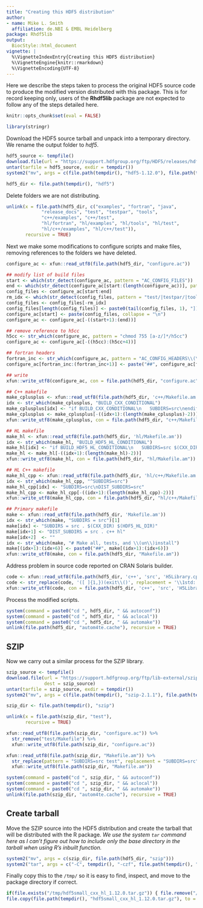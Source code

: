 ```yaml
---
title: "Creating this HDF5 distribution"
author:
- name: Mike L. Smith
  affiliation: de.NBI & EMBL Heidelberg
package: Rhdf5lib
output:
  BiocStyle::html_document
vignette: |
  %\VignetteIndexEntry{Creating this HDF5 distribution}
  %\VignetteEngine{knitr::rmarkdown}
  %\VignetteEncoding{UTF-8}
---
```


Here we describe the steps taken to process the original HDF5 source code to produce the modified version distributed with this package.  This is for record keeping only, users of the **Rhdf5lib** package are not expected to follow any of the steps detailed here.

```r
knitr::opts_chunk$set(eval = FALSE)
```

```r
library(stringr)
```

Download the HDF5 source tarball and unpack into a temporary directory.  We rename the output folder to *hdf5*.

```r
hdf5_source <- tempfile()
download.file(url = "https://support.hdfgroup.org/ftp/HDF5/releases/hdf5-1.12/hdf5-1.12.0/src/hdf5-1.12.0.tar.bz2", dest = hdf5_source)
untar(tarfile = hdf5_source, exdir = tempdir())
system2("mv", args = c(file.path(tempdir(), "hdf5-1.12.0"), file.path(tempdir(), "hdf5")))
```


```r
hdf5_dir <- file.path(tempdir(), "hdf5")
```

Delete folders we are not distributing.

```r
unlink(x = file.path(hdf5_dir, c("examples", "fortran", "java", 
             "release_docs", "test", "testpar", "tools", 
             "c++/examples", "c++/test", 
             "hl/fortran", "hl/examples", "hl/tools", "hl/test",
             "hl/c++/examples", "hl/c++/test")),
       recursive = TRUE)
```

Next we make some modifications to configure scripts and make files, removing references to the folders we have deleted.

```r
configure_ac <- xfun::read_utf8(file.path(hdf5_dir, "configure.ac"))

## modify list of build files
start <- which(str_detect(configure_ac, pattern = "AC_CONFIG_FILES"))
end <- which(str_detect(configure_ac[start:(length(configure_ac))], pattern = "\\)$"))[1] + start - 1
config_files <- configure_ac[start:end]
rm_idx <- which(str_detect(config_files, pattern = "test/|testpar/|tools/|examples/|fortran/|java/|h5c++/"))
config_files <- config_files[-rm_idx]
config_files[length(config_files)] <- paste0(tail(config_files, 1), "])")
configure_ac[start] <- paste(config_files, collapse = "\n")
configure_ac <- configure_ac[-((start+1):(end))]

## remove reference to h5cc
h5cc <- str_which(configure_ac, pattern = "chmod 755 [a-z/]*/h5cc")
configure_ac <- configure_ac[-((h5cc):(h5cc+4))]

## fortran headers
fortran_inc <- str_which(configure_ac, pattern = "AC_CONFIG_HEADERS\\(\\[fortran/src/H5config_f\\.inc")
configure_ac[fortran_inc:(fortran_inc+1)] <- paste("##", configure_ac[fortran_inc:(fortran_inc+1)])

## write 
xfun::write_utf8(configure_ac, con = file.path(hdf5_dir, "configure.ac"))

## C++ makefile
make_cplusplus <- xfun::read_utf8(file.path(hdf5_dir, 'c++/Makefile.am'))
idx <- str_which(make_cplusplus, "BUILD_CXX_CONDITIONAL")
make_cplusplus[idx] <- "if BUILD_CXX_CONDITIONAL\n   SUBDIRS=src\nendif\nDIST_SUBDIRS = src"
make_cplusplus <- make_cplusplus[-((idx+1):(length(make_cplusplus)-2))] 
xfun::write_utf8(make_cplusplus, con = file.path(hdf5_dir, "c++/Makefile.am"))

## HL makefile
make_hl <- xfun::read_utf8(file.path(hdf5_dir, 'hl/Makefile.am'))
idx <- str_which(make_hl, "BUILD_HDF5_HL_CONDITIONAL")
make_hl[idx] <- "if BUILD_HDF5_HL_CONDITIONAL\n   SUBDIRS=src $(CXX_DIR)\nendif\nDIST_SUBDIRS = src c++"
make_hl <- make_hl[-((idx+1):(length(make_hl)-2))] 
xfun::write_utf8(make_hl, con = file.path(hdf5_dir, "hl/Makefile.am"))

## HL C++ makefile
make_hl_cpp <- xfun::read_utf8(file.path(hdf5_dir, 'hl/c++/Makefile.am'))
idx <- str_which(make_hl_cpp, "^SUBDIRS=src")
make_hl_cpp[idx] <- "SUBDIRS=src\nDIST_SUBDIRS=src"
make_hl_cpp <- make_hl_cpp[-((idx+1):(length(make_hl_cpp)-2))] 
xfun::write_utf8(make_hl_cpp, con = file.path(hdf5_dir, "hl/c++/Makefile.am"))

## Primary makefile
make <- xfun::read_utf8(file.path(hdf5_dir, 'Makefile.am'))
idx <- str_which(make, "SUBDIRS = src")[1]
make[idx] <- "SUBDIRS = src . $(CXX_DIR) $(HDF5_HL_DIR)"
make[idx+1] <- "DIST_SUBDIRS = src . c++ hl"
make[idx+2]  <- ""
idx <- str_which(make, "# Make all, tests, and \\(un\\)install")
make[(idx+1):(idx+6)] <- paste0("##", make[(idx+1):(idx+6)])
xfun::write_utf8(make, con = file.path(hdf5_dir, "Makefile.am"))
```

Address problem in source code reported on CRAN Solaris builder.

```r
code <- xfun::read_utf8(file.path(hdf5_dir, 'c++', 'src', 'H5Library.cpp'))
code <- str_replace(code, '([ ]{1,})(exit\\()', replacement = '\\1std::\\2' )
xfun::write_utf8(code, con = file.path(hdf5_dir, 'c++', 'src', 'H5Library.cpp'))
```

Process the modified scripts.

```r
system(command = paste0("cd ", hdf5_dir, " && autoconf"))
system(command = paste0("cd ", hdf5_dir, " && aclocal"))
system(command = paste0("cd ", hdf5_dir, " && automake"))
unlink(file.path(hdf5_dir, "autom4te.cache"), recursive = TRUE)
```

## SZIP

Now we carry out a similar process for the SZIP library.

```r
szip_source <- tempfile()
download.file(url = "https://support.hdfgroup.org/ftp/lib-external/szip/2.1.1/src/szip-2.1.1.tar.gz",
              dest = szip_source)
untar(tarfile = szip_source, exdir = tempdir())
system2("mv", args = c(file.path(tempdir(), "szip-2.1.1"), file.path(tempdir(), "szip")))
```

```r
szip_dir <- file.path(tempdir(), "szip")
```

```r
unlink(x = file.path(szip_dir, "test"),
       recursive = TRUE)
```

```r
xfun::read_utf8(file.path(szip_dir, "configure.ac")) %>%
  str_remove("test/Makefile") %>%
  xfun::write_utf8(file.path(szip_dir, "configure.ac"))

xfun::read_utf8(file.path(szip_dir, "Makefile.am")) %>%
  str_replace(pattern = "SUBDIRS=src test", replacement = "SUBDIRS=src") %>%
  xfun::write_utf8(file.path(szip_dir, "Makefile.am"))
```

```r
system(command = paste0("cd ", szip_dir, " && autoconf"))
system(command = paste0("cd ", szip_dir, " && aclocal"))
system(command = paste0("cd ", szip_dir, " && automake"))
unlink(file.path(szip_dir, "autom4te.cache"), recursive = TRUE)
```

## Create tarball

Move the SZIP source into the HDF5 distribution and create the tarball that will be distributed with the R package.  *We use the system `tar` command here as I can't figure out how to include only the base directory in the tarball when using R's inbuilt function.*

```r
system2("mv", args = c(szip_dir, file.path(hdf5_dir, "szip")))
system2("tar", args = c("-C", tempdir(), "-czf", file.path(tempdir(), "hdf5small_cxx_hl_1.12.0.tar.gz"), "hdf5"))
```

Finally copy this to the `/tmp/` so it is easy to find, inspect, and move to the package directory if correct.

```r
if(file.exists("/tmp/hdf5small_cxx_hl_1.12.0.tar.gz")) { file.remove("/tmp/hdf5small_cxx_hl_1.12.0.tar.gz") }
file.copy(file.path(tempdir(), "hdf5small_cxx_hl_1.12.0.tar.gz"), to = "/tmp/")
```

